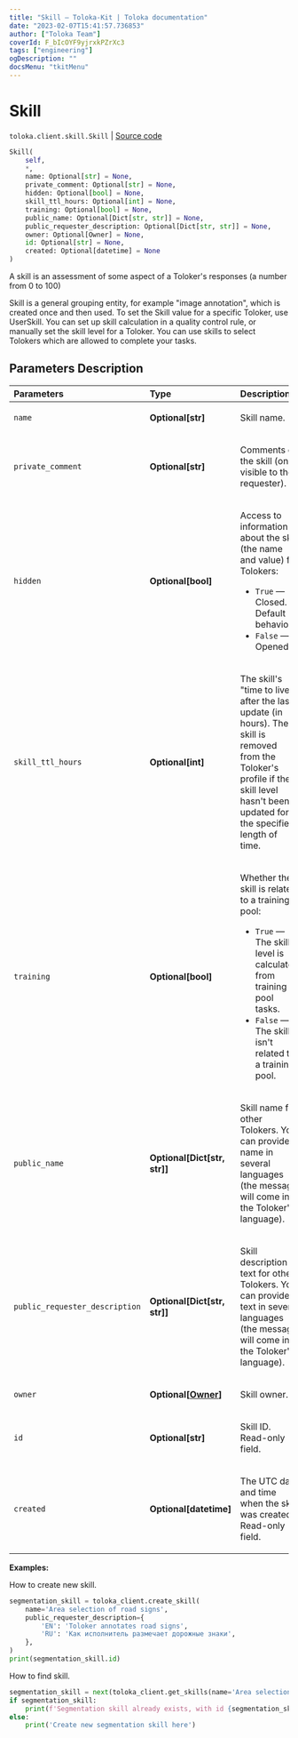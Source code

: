 ```yaml
---
title: "Skill — Toloka-Kit | Toloka documentation"
date: "2023-02-07T15:41:57.736853"
author: ["Toloka Team"]
coverId: F_bIcOYF9yjrxkPZrXc3
tags: ["engineering"]
ogDescription: ""
docsMenu: "tkitMenu"
---
```


# Skill
`toloka.client.skill.Skill` | [Source code](https://github.com/Toloka/toloka-kit/blob/v1.1.3/src/client/skill.py#L11)

```python
Skill(
    self,
    *,
    name: Optional[str] = None,
    private_comment: Optional[str] = None,
    hidden: Optional[bool] = None,
    skill_ttl_hours: Optional[int] = None,
    training: Optional[bool] = None,
    public_name: Optional[Dict[str, str]] = None,
    public_requester_description: Optional[Dict[str, str]] = None,
    owner: Optional[Owner] = None,
    id: Optional[str] = None,
    created: Optional[datetime] = None
)
```

A skill is an assessment of some aspect of a Toloker's responses (a number from 0 to 100)

Skill is a general grouping entity, for example "image annotation", which is created once and then used.
To set the Skill value for a specific Toloker, use UserSkill.
You can set up skill calculation in a quality control rule, or manually set the skill level for a Toloker.
You can use skills to select Tolokers which are allowed to complete your tasks.

## Parameters Description

| Parameters | Type | Description |
| :----------| :----| :-----------|
`name`|**Optional\[str\]**|<p>Skill name.</p>
`private_comment`|**Optional\[str\]**|<p>Comments on the skill (only visible to the requester).</p>
`hidden`|**Optional\[bool\]**|<p>Access to information about the skill (the name and value) for Tolokers:</p> <ul> <li>`True` — Closed. Default behavior.</li> <li>`False` — Opened.</li> </ul>
`skill_ttl_hours`|**Optional\[int\]**|<p>The skill&#x27;s &quot;time to live&quot; after the last update (in hours). The skill is removed from the Toloker&#x27;s profile if the skill level hasn&#x27;t been updated for the specified length of time.</p>
`training`|**Optional\[bool\]**|<p>Whether the skill is related to a training pool:</p> <ul> <li>`True` — The skill level is calculated from training pool tasks.</li> <li>`False` — The skill isn&#x27;t related to a training pool.</li> </ul>
`public_name`|**Optional\[Dict\[str, str\]\]**|<p>Skill name for other Tolokers. You can provide a name in several languages (the message will come in the Toloker&#x27;s language).</p>
`public_requester_description`|**Optional\[Dict\[str, str\]\]**|<p>Skill description text for other Tolokers. You can provide text in several languages (the message will come in the Toloker&#x27;s language).</p>
`owner`|**Optional\[[Owner](/docs-new/toloka-kit/reference/toloka.client.owner.Owner)\]**|<p>Skill owner.</p>
`id`|**Optional\[str\]**|<p>Skill ID. Read-only field.</p>
`created`|**Optional\[datetime\]**|<p>The UTC date and time when the skill was created. Read-only field.</p>

**Examples:**

How to create new skill.

```python
segmentation_skill = toloka_client.create_skill(
    name='Area selection of road signs',
    public_requester_description={
        'EN': 'Toloker annotates road signs',
        'RU': 'Как исполнитель размечает дорожные знаки',
    },
)
print(segmentation_skill.id)
```

How to find skill.

```python
segmentation_skill = next(toloka_client.get_skills(name='Area selection of road signs'), None)
if segmentation_skill:
    print(f'Segmentation skill already exists, with id {segmentation_skill.id}')
else:
    print('Create new segmentation skill here')
```
